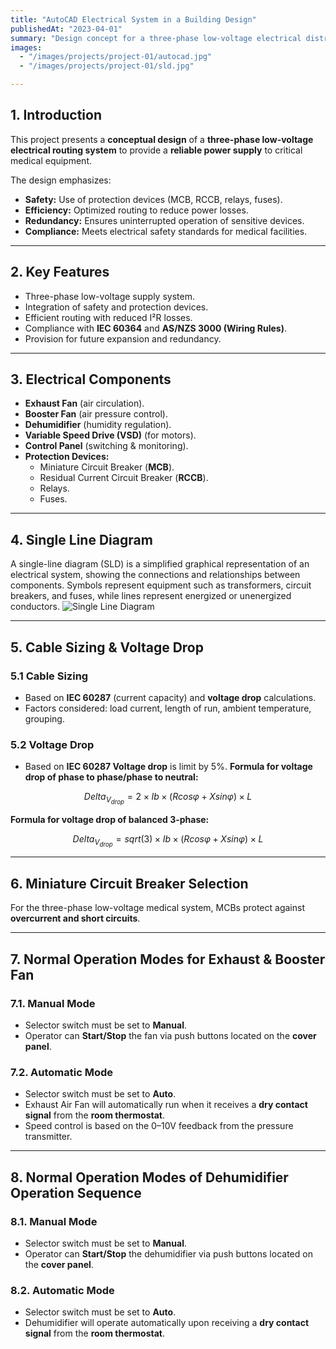 ---
title: "AutoCAD Electrical System in a Building Design"
publishedAt: "2023-04-01"
summary: "Design concept for a three-phase low-voltage electrical distribution system to supply power to the medical equipment."
images:
  - "/images/projects/project-01/autocad.jpg"
  - "/images/projects/project-01/sld.jpg"

---

## 1. Introduction  
This project presents a **conceptual design** of a **three-phase low-voltage electrical routing system** to provide a **reliable power supply** to critical medical equipment.  

The design emphasizes:  
- **Safety:** Use of protection devices (MCB, RCCB, relays, fuses).  
- **Efficiency:** Optimized routing to reduce power losses.  
- **Redundancy:** Ensures uninterrupted operation of sensitive devices.  
- **Compliance:** Meets electrical safety standards for medical facilities.  

---

## 2. Key Features  
- Three-phase low-voltage supply system.  
- Integration of safety and protection devices.  
- Efficient routing with reduced I²R losses.  
- Compliance with **IEC 60364** and **AS/NZS 3000 (Wiring Rules)**.  
- Provision for future expansion and redundancy.  

---

## 3. Electrical Components  
- **Exhaust Fan** (air circulation).  
- **Booster Fan** (air pressure control).  
- **Dehumidifier** (humidity regulation).  
- **Variable Speed Drive (VSD)** (for motors).  
- **Control Panel** (switching & monitoring).  
- **Protection Devices:**  
  - Miniature Circuit Breaker (**MCB**).  
  - Residual Current Circuit Breaker (**RCCB**).  
  - Relays.  
  - Fuses.  

---

## 4. Single Line Diagram 

A single-line diagram (SLD) is a simplified graphical representation of an electrical system, showing the connections and relationships between components. Symbols represent equipment such as transformers, circuit breakers, and fuses, while lines represent energized or unenergized conductors.
![Single Line Diagram](/images/projects/project-01/sld.jpg)


---

## 5. Cable Sizing & Voltage Drop

### 5.1 Cable Sizing  
- Based on **IEC 60287** (current capacity) and **voltage drop** calculations.  
- Factors considered: load current, length of run, ambient temperature, grouping.  

### 5.2 Voltage Drop
- Based on **IEC 60287 Voltage drop** is limit by 5%.
**Formula for voltage drop of phase to phase/phase to neutral:**  
```math
Delta_V_{drop} = 2 × Ib × (Rcosφ + Xsinφ) × L
```

**Formula for voltage drop of balanced 3-phase:**  
```math
Delta_V_{drop} = sqrt(3) × Ib × (Rcosφ + Xsinφ) × L
```
---

## 6. Miniature Circuit Breaker Selection

For the three-phase low-voltage medical system, MCBs protect against **overcurrent and short circuits**.  

---

## 7. Normal Operation Modes for Exhaust & Booster Fan

### 7.1. Manual Mode

- Selector switch must be set to **Manual**.
- Operator can **Start/Stop** the fan via push buttons located on the **cover panel**.

### 7.2. Automatic Mode

- Selector switch must be set to **Auto**.
- Exhaust Air Fan will automatically run when it receives a **dry contact signal** from the **room thermostat**.
- Speed control is based on the 0–10V feedback from the pressure transmitter.

---

## 8. Normal Operation Modes of Dehumidifier Operation Sequence  

### 8.1. Manual Mode

- Selector switch must be set to **Manual**.
- Operator can **Start/Stop** the dehumidifier via push buttons located on the **cover panel**.

### 8.2. Automatic Mode

- Selector switch must be set to **Auto**.
- Dehumidifier will operate automatically upon receiving a **dry contact signal** from the **room thermostat**.